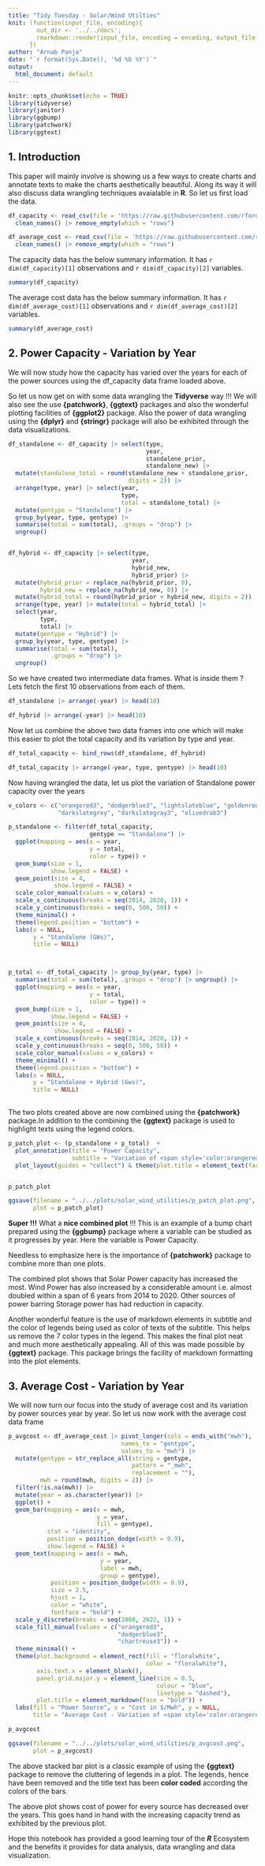 ```yaml
---
title: "Tidy Tuesday - Solar/Wind Utilties"
knit: (function(input_file, encoding){
        out_dir <- '../../docs';
        rmarkdown::render(input_file, encoding = encoding, output_file =               file.path(dirname(input_file), out_dir, 'index.html'))   
      })
author: "Arnab Panja"
date: "`r format(Sys.Date(), '%d %b %Y')`"
output:
  html_document: default
---
```


```r
knitr::opts_chunk$set(echo = TRUE)
library(tidyverse)
library(janitor)
library(ggbump)
library(patchwork)
library(ggtext)
```

## 1. Introduction 

This paper will mainly involve is showing us a few ways to create charts and annotate texts to make the charts aesthetically beautiful. Along its way it will also discuss data wrangling techniques avaialable in **R**. So let us first load the data. 

```r

df_capacity <- read_csv(file = 'https://raw.githubusercontent.com/rfordatascience/tidytuesday/master/data/2022/2022-05-03/capacity.csv', col_types = cols()) |> 
  clean_names() |> remove_empty(which = "rows")

df_average_cost <- read_csv(file = 'https://raw.githubusercontent.com/rfordatascience/tidytuesday/master/data/2022/2022-05-03/average_cost.csv', col_types = cols()) |> 
  clean_names() |> remove_empty(which = "rows")


```

The capacity data has the below summary information. It has `r dim(df_capacity)[1]` observations and `r dim(df_capacity)[2]` variables.  

```r

summary(df_capacity)

```

The average cost data has the below summary information. It has `r dim(df_average_cost)[1]` observations and `r dim(df_average_cost)[2]` variables. 

```r

summary(df_average_cost)

```

## 2. Power Capacity - Variation by Year 


We will now study how the capacity has varied over the years for each of the power sources using the df_capacity data frame loaded above. 

So let us now get on with some data wrangling the **Tidyverse** way !!! We will also see the use **{patchwork}**, **{ggtext}** packages and also the wonderful plotting facilities of **{ggplot2}** package. Also the power of data wrangling using the **{dplyr}** and **{stringr}** package will also be exhibited through the data visualizations. 

```r

df_standalone <- df_capacity |> select(type, 
                                       year, 
                                       standalone_prior, 
                                       standalone_new) |> 
  mutate(standalone_total = round(standalone_new + standalone_prior, 
                                  digits = 2)) |> 
  arrange(type, year) |> select(year, 
                                type, 
                                total = standalone_total) |>   
  mutate(gentype = "Standalone") |> 
  group_by(year, type, gentype) |> 
  summarise(total = sum(total), .groups = "drop") |>   
  ungroup()


df_hybrid <- df_capacity |> select(type, 
                                   year, 
                                   hybrid_new, 
                                   hybrid_prior) |>
  mutate(hybrid_prior = replace_na(hybrid_prior, 0), 
         hybrid_new = replace_na(hybrid_new, 0)) |> 
  mutate(hybrid_total = round(hybrid_prior + hybrid_new, digits = 2)) |> 
  arrange(type, year) |> mutate(total = hybrid_total) |> 
  select(year, 
         type, 
         total) |> 
  mutate(gentype = "Hybrid") |> 
  group_by(year, type, gentype) |> 
  summarise(total = sum(total), 
            .groups = "drop") |> 
  ungroup()

```

So we have created two intermediate data frames. What is inside them ? Lets fetch the first 10 observations from each of them. 

```r

df_standalone |> arrange(-year) |> head(10)

```

```r

df_hybrid |> arrange(-year) |> head(10)

```
Now let us combine the above two data frames into one which will make this easier to plot the total capacity and its variation by type and year. 

```r

df_total_capacity <- bind_rows(df_standalone, df_hybrid)

df_total_capacity |> arrange(-year, type, gentype) |> head(10)

```

Now having wrangled the data, let us plot the variation of Standalone power capacity over the years 

```r

v_colors <- c("orangered3", "dodgerblue3", "lightslateblue", "goldenrod3", 
              "darkslategrey", "darkslategray3", "olivedrab3")

p_standalone <- filter(df_total_capacity, 
                       gentype == "Standalone") |> 
  ggplot(mapping = aes(x = year, 
                       y = total, 
                       color = type)) + 
  geom_bump(size = 1, 
            show.legend = FALSE) + 
  geom_point(size = 4, 
             show.legend = FALSE) + 
  scale_color_manual(values = v_colors) + 
  scale_x_continuous(breaks = seq(2014, 2020, 1)) + 
  scale_y_continuous(breaks = seq(0, 500, 50)) + 
  theme_minimal() + 
  theme(legend.position = "bottom") + 
  labs(x = NULL, 
       y = "Standalone (GWs)", 
       title = NULL)



p_total <- df_total_capacity |> group_by(year, type) |> 
  summarise(total = sum(total), .groups = "drop") |> ungroup() |> 
  ggplot(mapping = aes(x = year, 
                       y = total, 
                       color = type)) + 
  geom_bump(size = 1, 
            show.legend = FALSE) + 
  geom_point(size = 4, 
             show.legend = FALSE) + 
  scale_x_continuous(breaks = seq(2014, 2020, 1)) + 
  scale_y_continuous(breaks = seq(0, 500, 50)) + 
  scale_color_manual(values = v_colors) + 
  theme_minimal() + 
  theme(legend.position = "bottom") + 
  labs(x = NULL, 
       y = "Standalone + Hybrid (Gws)", 
       title = NULL)
  
```

The two plots created above are now combined using the **{patchwork}** package.In addition to the combining the **{ggtext}** package is used to highlight texts using the legend colors.  

```r

p_patch_plot <- (p_standalone + p_total)  + 
  plot_annotation(title = "Power Capacity", 
                  subtitle = "Variation of <span style='color:orangered3;'>**Coal**</span>, <span style='color:dodgerblue3;'>**Gas**</span>, <span style='color:lightslateblue;'>**Nuclear**</span>, <span style='color:darkslategrey;'>**Solar**</span>, <span style='color:goldenrod3;'>**Other**</span>, <span style='color:olivedrab3;'>**Wind**</span>, <span style='color:darkslategray3;'>**Storage**</span> Power by Year") + 
  plot_layout(guides = "collect") & theme(plot.title = element_text(face = "bold"), plot.subtitle = element_markdown(), plot.background = element_rect(fill = "floralwhite", colour = "floralwhite"))


p_patch_plot

```

```r

ggsave(filename = "../../plots/solar_wind_utilities/p_patch_plot.png", 
       plot = p_patch_plot)

```


**Super !!!** What a **nice combined plot** !!! 
This is an example of a bump chart prepared using the **{ggbump}** package where a variable can be studied as it progresses by year. Here the variable is Power Capacity.  

Needless to emphasize here is the importance of **{patchwork}** package to combine more than one plots. 

The combined plot shows that Solar Power capacity has increased the most. Wind Power has also increased by a considerable amount i.e. almost doubled within a span of 6 years from 2014 to 2020. Other sources of power barring Storage power has had reduction in capacity. 

Another wonderful feature is the use of markdown elements in subtitle and the color of legends being used as color of texts of the subtitle. This helps us remove the 7 color types in the legend. This makes the final plot neat and much more aesthetically appealing. All of this was made possible by **{ggtext}** package. This package brings the facility of markdown formatting into the plot elements. 



## 3. Average Cost - Variation by Year 

We will now turn our focus into the study of average cost and its variation by power sources year by year. So let us now work with the average cost data frame

```r

p_avgcost <- df_average_cost |> pivot_longer(cols = ends_with("mwh"), 
                                names_to = "gentype", 
                                values_to = "mwh") |> 
  mutate(gentype = str_replace_all(string = gentype, 
                                   pattern = "_mwh", 
                                   replacement = ""), 
         mwh = round(mwh, digits = 2)) |> 
  filter(!is.na(mwh)) |> 
  mutate(year = as.character(year)) |> 
  ggplot() + 
  geom_bar(mapping = aes(x = mwh, 
                         y = year, 
                         fill = gentype), 
           stat = "identity", 
           position = position_dodge(width = 0.9), 
           show.legend = FALSE) + 
  geom_text(mapping = aes(x = mwh, 
                          y = year, 
                          label = mwh, 
                          group = gentype), 
            position = position_dodge(width = 0.9), 
            size = 2.5, 
            hjust = 1, 
            color = "white", 
            fontface = "bold") + 
  scale_y_discrete(breaks = seq(2008, 2022, 1)) + 
  scale_fill_manual(values = c("orangered3", 
                               "dodgerblue3", 
                               "chartreuse3")) + 
  theme_minimal() + 
  theme(plot.background = element_rect(fill = "floralwhite", 
                                       color = "floralwhite"), 
        axis.text.x = element_blank(), 
        panel.grid.major.y = element_line(size = 0.5, 
                                          colour = "blue", 
                                          linetype = "dashed"), 
        plot.title = element_markdown(face = "bold")) + 
  labs(fill = "Power Source", x = "Cost in $/Mwh", y = NULL, 
       title = "Average Cost - Variation of <span style='color:orangered3;'>Gas</span>, <span style='color:dodgerblue3;'>Solar</span>, <span style='color:chartreuse3;'>Wind</span> Power by Year")

p_avgcost

```


```r

ggsave(filename = "../../plots/solar_wind_utilities/p_avgcost.png", 
       plot = p_avgcost)

```

The above stacked bar plot is a classic example of using the **{ggtext}** package to remove the cluttering of legends in a plot. The legends, hence have been removed and the title text has been **color coded** according the colors of the bars. 

The above plot shows cost of power for every source has decreased over the years. This goes hand in hand with the increasing capacity trend as exhibited by the previous plot. 

Hope this notebook has provided a good learning tour of the **_R_** Ecosystem and the benefits it provides for data analysis, data wrangling and data visualization.


